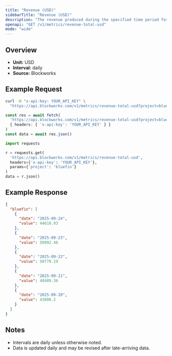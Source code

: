 ```yaml
---
title: "Revenue (USD)"
sidebarTitle: "Revenue (USD)"
description: "The revenue produced during the specified time period for given project."
openapi: "GET /v1/metrics/revenue-total-usd"
mode: "wide"
---
```


## Overview

- **Unit:** USD
- **Interval:** daily
- **Source:** Blockworks

## Example Request

<CodeGroup>

```bash cURL
curl -H "x-api-key: YOUR_API_KEY" \
  "https://api.blockworks.com/v1/metrics/revenue-total-usd?project=bluefin"
```

```typescript TypeScript
const res = await fetch(
  'https://api.blockworks.com/v1/metrics/revenue-total-usd?project=bluefin',
  { headers: { 'x-api-key': 'YOUR_API_KEY' } }
)
const data = await res.json()
```

```python Python
import requests

r = requests.get(
  'https://api.blockworks.com/v1/metrics/revenue-total-usd',
  headers={'x-api-key': 'YOUR_API_KEY'},
  params={'project': 'bluefin'}
)
data = r.json()
```

</CodeGroup>

## Example Response

```json
{
  "bluefin": [
    {
      "date": "2025-09-24",
      "value": 44610.93
    },
    {
      "date": "2025-09-23",
      "value": 50992.46
    },
    {
      "date": "2025-09-22",
      "value": 50779.19
    },
    {
      "date": "2025-09-21",
      "value": 40489.36
    },
    {
      "date": "2025-09-20",
      "value": 43808.2
    }
  ]
}
```

## Notes
- Intervals are daily unless otherwise noted.
- Data is updated daily and may be revised after late-arriving data.
